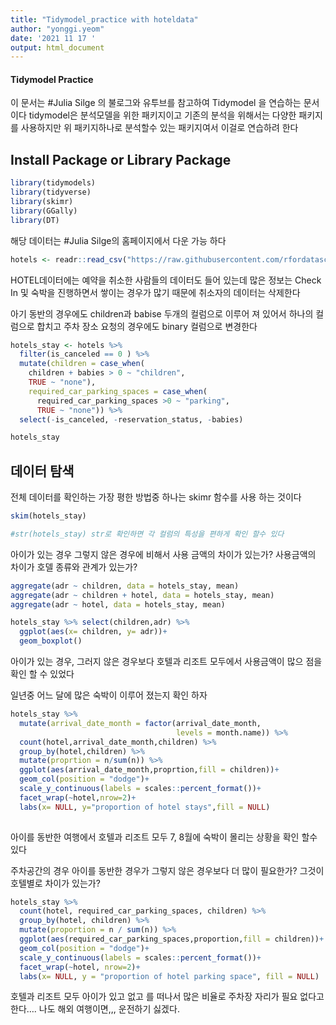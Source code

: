 ```yaml
---
title: "Tidymodel_practice with hoteldata"
author: "yonggi.yeom"
date: '2021 11 17 '
output: html_document
---
```


#### Tidymodel Practice

이 문서는 #Julia Silge 의 불로그와 유투브를 참고하여 Tidymodel 을 연습하는 문서이다
tidymodel은 분석모델을 위한 패키지이고 기존의 분석을 위해서는 다양한 패키지를 사용하지만
위 패키지하나로 분석할수 있는 패키지여서 이걸로 연습하려 한다

## Install Package or Library Package
```r
library(tidymodels)
library(tidyverse)
library(skimr)
library(GGally)
library(DT)

```

해당 데이터는 #Julia Silge의 홈페이지에서 다운 가능 하다
```r
hotels <- readr::read_csv("https://raw.githubusercontent.com/rfordatascience/tidytuesday/master/data/2020/2020-02-11/hotels.csv")
```

HOTEL데이터에는 예약을 취소한 사람들의 데이터도 들어 있는데
많은 정보는 Check In 및 숙박을 진행하면서 쌓이는 경우가 많기 때문에
취소자의 데이터는 삭제한다

아기 동반의 경우에도 children과 babise 두개의 컬럼으로 이루어 져 있어서
하나의 컬럼으로 합치고
주차 장소 요청의 경우에도 binary 컬럼으로 변경한다

```r
hotels_stay <- hotels %>%
  filter(is_canceled == 0 ) %>% 
  mutate(children = case_when(
    children + babies > 0 ~ "children",
    TRUE ~ "none"),
    required_car_parking_spaces = case_when(
      required_car_parking_spaces >0 ~ "parking",
      TRUE ~ "none")) %>% 
  select(-is_canceled, -reservation_status, -babies)

hotels_stay
```

## 데이터 탐색

전체 데이터를 확인하는 가장 평한 방법중 하나는 skimr 함수를 사용 하는 것이다
```r
skim(hotels_stay)

#str(hotels_stay) str로 확인하면 각 컬럼의 특성을 편하게 확인 할수 있다
```


아이가 있는 경우 그렇지 않은 경우에 비해서 사용 금액의 차이가 있는가?
사용금액의 차이가 호델 종류와 관계가 있는가?

```r
aggregate(adr ~ children, data = hotels_stay, mean)
aggregate(adr ~ children + hotel, data = hotels_stay, mean)
aggregate(adr ~ hotel, data = hotels_stay, mean)

hotels_stay %>% select(children,adr) %>% 
  ggplot(aes(x= children, y= adr))+
  geom_boxplot()

```

아이가 있는 경우, 그러지 않은 경우보다 호텔과 리조트 모두에서 사용금액이 많으 점을 확인 할 수 있었다


일년중 어느 달에 많은 숙박이 이루어 졌는지 확인 하자
```r
hotels_stay %>% 
  mutate(arrival_date_month = factor(arrival_date_month, 
                                     levels = month.name)) %>% 
  count(hotel,arrival_date_month,children) %>% 
  group_by(hotel,children) %>% 
  mutate(proprtion = n/sum(n)) %>% 
  ggplot(aes(arrival_date_month,proprtion,fill = children))+
  geom_col(position = "dodge")+
  scale_y_continuous(labels = scales::percent_format())+
  facet_wrap(~hotel,nrow=2)+
  labs(x= NULL, y="proportion of hotel stays",fill = NULL)
 

```

아이를 동반한 여행에서 호텔과 리조트 모두 7, 8월에 숙박이 몰리는 상황을 확인 할수 있다

주차공간의 경우 아이를 동반한 경우가 그렇지 않은 경우보다 더 많이 필요한가?
그것이 호텔별로 차이가 있는가?

```r
hotels_stay %>% 
  count(hotel, required_car_parking_spaces, children) %>% 
  group_by(hotel, children) %>% 
  mutate(proportion = n / sum(n)) %>% 
  ggplot(aes(required_car_parking_spaces,proportion,fill = children))+
  geom_col(position = "dodge")+
  scale_y_continuous(labels = scales::percent_format())+
  facet_wrap(~hotel, nrow=2)+
  labs(x= NULL, y = "proportion of hotel parking space", fill = NULL)


```

호텔과 리조트 모두 아이가 있고 없고 를 떠나서 많은 비율로 주차장 자리가 필요 없다고 한다....
나도 해외 여행이면,,, 운전하기 싫겠다.






